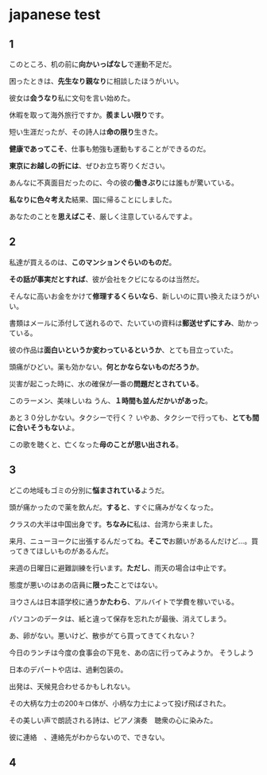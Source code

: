 # japanese test


## 1

このところ、机の前に<CSSEffect effect="hoverClear" >**向かいっぱなし**</CSSEffect>で運動不足だ。

困ったときは、<CSSEffect effect="hoverClear">**先生なり親なり**</CSSEffect>に相談したほうがいい。

彼女は<CSSEffect effect="hoverClear">**会うなり**</CSSEffect>私に文句を言い始めた。

休暇を取って海外旅行ですか。<CSSEffect effect="hoverClear">**羨ましい限り**</CSSEffect>です。

短い生涯だったが、その詩人は<CSSEffect effect="hoverClear">**命の限り**</CSSEffect>生きた。

<CSSEffect effect="hoverClear">**健康であってこそ**</CSSEffect>、仕事も勉強も運動もすることができるのだ。

<CSSEffect effect="hoverClear">**東京にお越しの折には**</CSSEffect>、ぜひお立ち寄りください。

あんなに不真面目だったのに、今の彼の<CSSEffect effect="hoverClear">**働きぶり**</CSSEffect>には誰もが驚いている。

<CSSEffect effect="hoverClear">**私なりに色々考えた**</CSSEffect>結果、国に帰ることにしました。

あなたのことを<CSSEffect effect="hoverClear">**思えばこそ**</CSSEffect>、厳しく注意しているんですよ。

## 2

私達が買えるのは、<CSSEffect effect="hoverClear">**このマンションぐらいのものだ**</CSSEffect>。

<CSSEffect effect="hoverClear">**その話が事実だとすれば**</CSSEffect>、彼が会社をクビになるのは当然だ。

そんなに高いお金をかけて<CSSEffect effect="hoverClear">**修理するくらいなら**</CSSEffect>、新しいのに買い換えたほうがいい。

書類はメールに添付して送れるので、たいていの資料は<CSSEffect effect="hoverClear">**郵送せずにすみ**</CSSEffect>、助かっている。

彼の作品は<CSSEffect effect="hoverClear">**面白いというか変わっているというか**</CSSEffect>、とても目立っていた。

頭痛がひどい。薬も効かない。<CSSEffect effect="hoverClear">**何とかならないものだろうか**</CSSEffect>。

災害が起こった時に、水の確保が一番の<CSSEffect effect="hoverClear">**問題だとされている**</CSSEffect>。

このラーメン、美味しいね
うん、<CSSEffect effect="hoverClear">**１時間も並んだかいがあった**</CSSEffect>。

あと３０分しかない。タクシーで行く？
いやあ、タクシーで行っても、<CSSEffect effect="hoverClear">**とても間に合いそうもない**</CSSEffect>よ。

この歌を聴くと、亡くなった<CSSEffect effect="hoverClear">**母のことが思い出される**</CSSEffect>。

## 3

どこの地域もゴミの分別に<CSSEffect effect="hoverClear">**悩まされている**</CSSEffect>ようだ。

頭が痛かったので薬を飲んだ。<CSSEffect effect="hoverClear">**すると**</CSSEffect>、すぐに痛みがなくなった。

クラスの大半は中国出身です。<CSSEffect effect="hoverClear">**ちなみに**</CSSEffect>私は、台湾から来ました。

来月、ニューヨークに出張するんだってね。<CSSEffect effect="hoverClear">**そこで**</CSSEffect>お願いがあるんだけど…。買ってきてほしいものがあるんだ。

来週の日曜日に避難訓練を行います。<CSSEffect effect="hoverClear">**ただし**</CSSEffect>、雨天の場合は中止です。

態度が悪いのはあの店員に<CSSEffect effect="hoverClear">**限った**</CSSEffect>ことではない。

ヨウさんは日本語学校に通う<CSSEffect effect="hoverClear">**かたわら**</CSSEffect>、アルバイトで学費を稼いでいる。

パソコンのデータは、紙と違って<CSSEffect effect="hoverClear">保存を忘れたが最後</CSSEffect>、消えてしまう。

あ、卵がない。悪いけど、<CSSEffect effect="hoverClear">散歩がてら</CSSEffect>買ってきてくれない？

今日のランチは今度の食事会の下見を<CSSEffect effect="hoverClear"></CSSEffect>、あの店に行ってみようか。
そうしよう

日本のデパートや店は、過剰包装の<CSSEffect effect="hoverClear"></CSSEffect>。

出発は、天候<CSSEffect effect="hoverClear"></CSSEffect>見合わせるかもしれない。

その大柄な力士の200キロ<CSSEffect effect="hoverClear"></CSSEffect>体が、小柄な力士によって投げ飛ばされた。

その美しい声で朗読される詩は、ピアノ演奏　聴衆の心に染みた。

彼に連絡　、連絡先がわからないので、できない。

## 4









